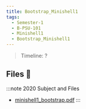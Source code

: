 ```yaml
---
title: Bootstrap_Minishell1
tags:
  - Semester-1
  - B-PSU-101
  - Minishell1
  - Bootstrap_Minishell1
---
```

> Timeline: ?


## Files 📂

:::note 2020 Subject and Files
- [minishell1_bootstrap.pdf](https://github.com/Studio-17/Epitech-Subjects/raw/main/Semester-1/B-PSU-101/Minishell1/Bootstrap_Minishell1/minishell1_bootstrap.pdf)
:::

